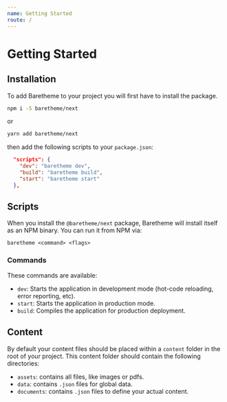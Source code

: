 ```yaml
---
name: Getting Started
route: /
---
```


# Getting Started

## Installation
To add Baretheme to your project you will first have to install the package.

```Bash
npm i -S baretheme/next
```

or

```Bash
yarn add baretheme/next
```

then add the following scripts to your `package.json`:
```JSON
  "scripts": {
    "dev": "baretheme dev",
    "build": "baretheme build",
    "start": "baretheme start"
  },
```

## Scripts
When you install the `@baretheme/next` package, Baretheme will install itself as an NPM binary.
You can run it from NPM via:
```
baretheme <command> <flags>
```
### Commands
These commands are available:
* `dev`: Starts the application in development mode (hot-code reloading, error reporting, etc).
* `start`: Starts the application in production mode.
* `build`: Compiles the application for production deployment.

## Content
By default your content files should be placed within a `content` folder in the root of your project.
This content folder should contain the following directories:
* `assets`: contains all files, like images or pdfs.
* `data`: contains `.json` files for global data.
* `documents`: contains `.json` files to define your actual content.
